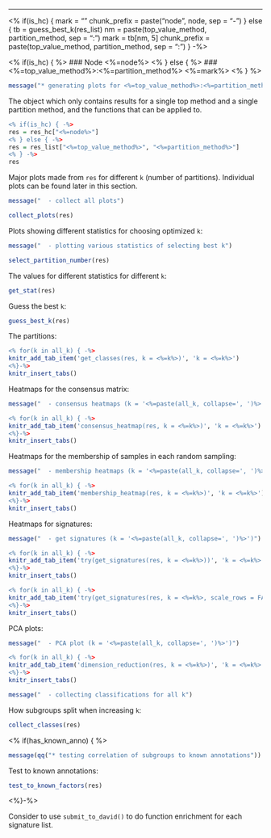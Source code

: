 
---------------------------------------------------

<% 
if(is_hc) {
	mark = ""
	chunk_prefix = paste("node", node, sep = "-")
} else {
	tb = guess_best_k(res_list)
	nm = paste(top_value_method, partition_method, sep = ":")
	mark = tb[nm, 5]
	chunk_prefix = paste(top_value_method, partition_method, sep = ":")
} -%>

<% if(is_hc) { %>
### Node <%=node%>
<% } else { %>
### <%=top_value_method%>:<%=partition_method%> <%=mark%>
<% } %>

```r
message("* generating plots for <%=top_value_method%>:<%=partition_method%> (<%=i_section%>/<%=n_section%>)")
```

The object which only contains results for a single top method and a single partition method,
and the functions that can be applied to.

```r
<% if(is_hc) { -%>
res = res_hc["<%=node%>"]
<% } else { -%>
res = res_list["<%=top_value_method%>", "<%=partition_method%>"]
<% } -%>
res
```

Major plots made from `res` for different `k` (number of partitions). Individual plots can be found
later in this section.

```r
message("  - collect all plots")
```

```r
collect_plots(res)
```

Plots showing different statistics for choosing optimized `k`:

```r
message("  - plotting various statistics of selecting best k")
```

```r
select_partition_number(res)
```

The values for different statistics for different `k`:

```r
get_stat(res)
```

Guess the best `k`:

```r
guess_best_k(res)
```

The partitions:

```r
<% for(k in all_k) { -%>
knitr_add_tab_item('get_classes(res, k = <%=k%>)', 'k = <%=k%>')
<%}-%>
knitr_insert_tabs()
```

Heatmaps for the consensus matrix:

```r
message("  - consensus heatmaps (k = '<%=paste(all_k, collapse=', ')%>')")
```


```r
<% for(k in all_k) { -%>
knitr_add_tab_item('consensus_heatmap(res, k = <%=k%>)', 'k = <%=k%>')
<%}-%>
knitr_insert_tabs()
```

Heatmaps for the membership of samples in each random sampling:

```r
message("  - membership heatmaps (k = '<%=paste(all_k, collapse=', ')%>')")
```

```r
<% for(k in all_k) { -%>
knitr_add_tab_item('membership_heatmap(res, k = <%=k%>)', 'k = <%=k%>')
<%}-%>
knitr_insert_tabs()
```

Heatmaps for signatures:

```r
message("  - get signatures (k = '<%=paste(all_k, collapse=', ')%>')")
```

```r
<% for(k in all_k) { -%>
knitr_add_tab_item('try(get_signatures(res, k = <%=k%>))', 'k = <%=k%>', opt = 'results = "hide"')
<%}-%>
knitr_insert_tabs()
```

```r
<% for(k in all_k) { -%>
knitr_add_tab_item('try(get_signatures(res, k = <%=k%>, scale_rows = FALSE))', 'k = <%=k%>')
<%}-%>
knitr_insert_tabs()
```

PCA plots:

```r
message("  - PCA plot (k = '<%=paste(all_k, collapse=', ')%>')")
```

```r
<% for(k in all_k) { -%>
knitr_add_tab_item('dimension_reduction(res, k = <%=k%>)', 'k = <%=k%>')
<%}-%>
knitr_insert_tabs()
```

```r
message("  - collecting classifications for all k")
```

How subgroups split when increasing `k`:

```r
collect_classes(res)
```

<% if(has_known_anno) { %>

```r
message(qq("* testing correlation of subgroups to known annotations"))
```
	
Test to known annotations:

```r
test_to_known_factors(res)
```

<%}-%>


Consider to use `submit_to_david()` to do function enrichment for each signature list.
